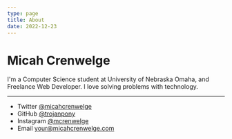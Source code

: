 ```yaml
---
type: page
title: About
date: 2022-12-23
---
```


# Micah Crenwelge 

I'm a Computer Science student at University of Nebraska Omaha, and Freelance Web Developer. I love solving problems with technology. 



---

- Twitter [@micahcrenwelge](https://twitter.com/micahcrenwelge)
- GitHub [@trojanpony](https://github.com/trojanpony)
- Instagram [@mcrenwelge](https://instagram.com/mcrenwelge)
- Email your@micahcrenwelge.com
